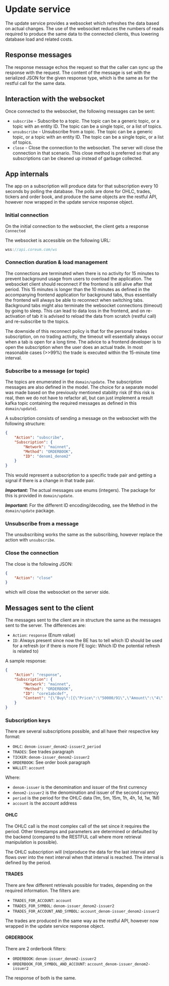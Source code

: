# Update service

The update service provides a websocket which refreshes the data based on actual changes. The use of the websocket reduces the numbers of reads required to produce the same data to the connected clients, thus lowering database load and related costs.

## Response messages

The response message echos the request so that the caller can sync up the response with the request.
The content of the message is set with the serialized JSON for the given response type, which is the same as for the restful call for the same data.

## Interaction with the websocket

Once connected to the websocket, the following messages can be sent:

* `subscribe` - Subscribe to a topic. The topic can be a generic topic, or a topic with an entity ID. The topic can be a single topic, or a list of topics.
* `unsubscribe` - Unsubscribe from a topic. The topic can be a generic topic, or a topic with an entity ID. The topic can be a single topic, or a list of topics.
* `close` - Close the connection to the websocket. The server will close the connection in that scenario. This close method is preferred so that any subscriptions can be cleaned up instead of garbage collected.

## App internals

The app on a subscription will produce data for that subscription every 10 seconds by polling the database.
The polls are done for OHLC, trades, tickers and order book, and produce the same objects are the restful API, however now wrapped in the update service response object.

### Initial connection

On the initial connection to the websocket, the client gets a response `Connected`

The websocket is accessible on the following URL:

```js
wss://api.coreum.com/ws
```

### Connection duration & load management

The connections are terminated when there is no activity for 15 minutes to prevent background usage from users to overload the application. The websocket client should reconnect if the frontend is still alive after that period. This 15 minutes is longer than the 10 minutes as defined in the accompanying frontend application for background tabs, thus essentially the frontend will always be able to reconnect when switching tabs.
Background tabs might also terminate the websocket connections (timeout) by going to sleep. This can lead to data loss in the frontend, and on re-activation of tab it is advised to reload the data from scratch (restful call) and re-subscribe to the topics.

The downside of this reconnect policy is that for the personal trades subscription, on no trading activity, the timeout will essentially always occur when a tab is open for a long time. The advice to a frontend developer is to open the subscription when the user does an actual trade. In most reasonable cases (>>99%) the trade is executed within the 15-minute time interval.

### Subscribe to a message (or topic)

The topics are enumerated in the `domain/update`. The subscription messages are also defined in the model. The choice for a separate model was made based on the previously mentioned stability risk (if this risk is real, then we do not have to refactor all, but can just implement a result kafka topic containing the required messages as defined in this `domain/update`).

A subscription consists of sending a message on the websocket with the following structure:

```json
{
    "Action": "subscribe",
    "Subscription": {
        "Network": "mainnet",
        "Method": "ORDERBOOK",
        "ID": "denom1_denom2"
    }
}
```

This would represent a subscription to a specific trade pair and getting a signal if there is a change in that trade pair.

***Important:*** The actual messages use enums (integers). The package for this is provided in `domain/update`.

***Important:*** For the different ID encoding/decoding, see the Method in the `domain/update` package.

### Unsubscribe from a message

The unsubscribing works the same as the subscribing, however replace the action with `unsubscribe`.

### Close the connection

The close is the following JSON:

```json
{
    "Action": "close"
}
```

which will close the websocket on the server side.

## Messages sent to the client

The messages sent to the client are in structure the same as the messages sent to the server.
The differences are:

* `Action`: `response` (Enum value)
* `ID`: Always present since now the BE has to tell which ID should be used for a refresh (or if there is more FE logic: Which ID the potential refresh is related to)

A sample response:

```json
{
    "Action": "response",
    "Subscription": {
        "Network": "mainnet",
        "Method": "ORDERBOOK",
        "ID": "core1abcdef",
        "Content": "{\"Buy\":[{\"Price\":\"50000/91\",\"Amount\":\"4\",\"Sequence\":1630},{\"Price\":\"50000/11\",\"Amount\":\"1\",\"Sequence\":4304},{\"Price\":\"45e-7\",\"Amount\":\"3944\",\"Sequence\":6017},{\"Price\":\"4000/9\",\"Amount\":\"7\",\"Sequence\":3386},{\"Price\":\"387e-5\",\"Amount\":\"4124\",\"Sequence\":6093},{\"Price\":\"382e-8\",\"Amount\":\"3090\",\"Sequence\":5627},{\"Price\":\"2500000/7\",\"Amount\":\"1\",\"Sequence\":2871},{\"Price\":\"20000000/73\",\"Amount\":\"1\",\"Sequence\":3337},{\"Price\":\"10000000/187\",\"Amount\":\"1\",\"Sequence\":3881},{\"Price\":\"1000000/9\",\"Amount\":\"1\",\"Sequence\":1179}],\"Sell\":[{\"Price\":\"1/1850000000\",\"Amount\":\"756650000000\",\"Sequence\":4968},{\"Price\":\"1/37500000000\",\"Amount\":\"58687500000000\",\"Sequence\":4234},{\"Price\":\"1/4060000000\",\"Amount\":\"7413560000000\",\"Sequence\":4170},{\"Price\":\"1/4820000000\",\"Amount\":\"15028760000000\",\"Sequence\":1432},{\"Price\":\"1/6140000000\",\"Amount\":\"12998380000000\",\"Sequence\":1173},{\"Price\":\"1/65100000\",\"Amount\":\"209231400000\",\"Sequence\":5362},{\"Price\":\"1/759000\",\"Amount\":\"1022373000\",\"Sequence\":4871},{\"Price\":\"1/76600000000\",\"Amount\":\"294756800000000\",\"Sequence\":5315},{\"Price\":\"1/77300000000\",\"Amount\":\"86034900000000\",\"Sequence\":4354},{\"Price\":\"1/88400000\",\"Amount\":\"424938800000\",\"Sequence\":3393}]}"
    }
}
```

### Subscription keys

There are several subscriptions possible, and all have their respective key format:

* `OHLC`: `denom-issuer_denom2-issuer2_period`
* `TRADES`: See trades paragraph
* `TICKER`: `denom-issuer_denom2-issuer2`
* `ORDERBOOK`: See order book paragraph
* `WALLET`: `account`

Where:

* `denom-issuer` is the denomination and issuer of the first currency
* `denom2-issuer2` is the denomination and issuer of the second currency
* `period` is the period for the OHLC data (1m, 5m, 15m, 1h, 4h, 1d, 1w, 1M)
* `account` is the account address

#### OHLC

The OHLC call is the most complex call of the set since it requires the period. Other timestamps and parameters are determined or defaulted by the backend (compared to the RESTFUL call where more retrieval manipulation is possible).

The OHLC subscription will (re)produce the data for the last interval and flows over into the next interval when that interval is reached. The interval is defined by the period.

#### TRADES

There are few different retrievals possible for trades, depending on the required information. The filters are:

* `TRADES_FOR_ACCOUNT`: `account`
* `TRADES_FOR_SYMBOL`: `denom-issuer_denom2-issuer2`
* `TRADES_FOR_ACCOUNT_AND_SYMBOL`: `account_denom-issuer_denom2-issuer2`

The trades are produced in the same way as the restful API, however now wrapped in the update service response object.

#### ORDERBOOK

There are 2 orderbook filters:

* `ORDERBOOK`: `denom-issuer_denom2-issuer2`
* `ORDERBOOK_FOR_SYMBOL_AND_ACCOUNT`: `account_denom-issuer_denom2-issuer2`

The response of both is the same.
